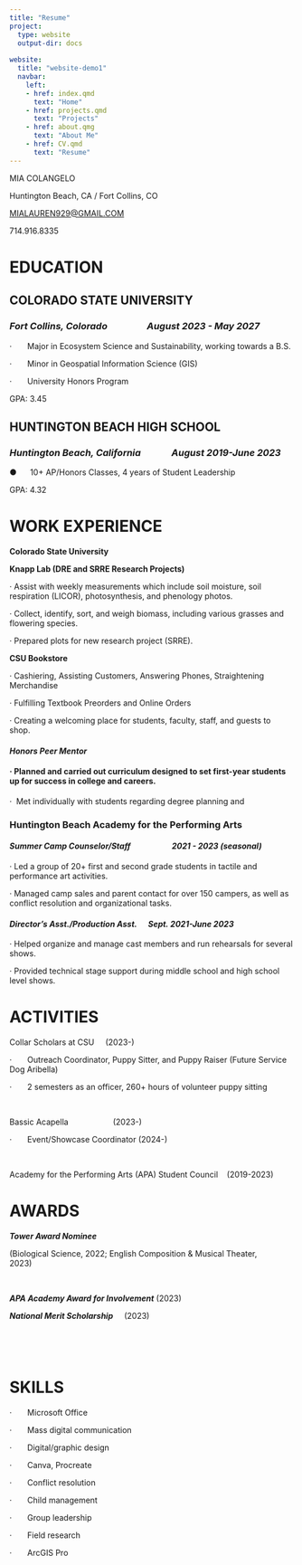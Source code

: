 ```yaml
---
title: "Resume"
project: 
  type: website
  output-dir: docs
  
website:
  title: "website-demo1"
  navbar: 
    left:
    - href: index.qmd
      text: "Home"
    - href: projects.qmd
      text: "Projects"
    - href: about.qmg
      text: "About Me"
    - href: CV.qmd
      text: "Resume"
---
```


MIA COLANGELO

Huntington Beach, CA / Fort Collins, CO

[MIALAUREN929\@GMAIL.COM](mailto:MIALAUREN929@GMAIL.COM)

714.916.8335

# **EDUCATION**

## COLORADO STATE UNIVERSITY

### *Fort Collins, Colorado                  August 2023 - May 2027*

·       Major in Ecosystem Science and Sustainability, working towards a B.S.

·       Minor in Geospatial Information Science (GIS)

·       University Honors Program

GPA: 3.45

## HUNTINGTON BEACH HIGH SCHOOL

### *Huntington Beach, California              August 2019-June 2023*

●      10+ AP/Honors Classes, 4 years of Student Leadership

GPA: 4.32

# WORK EXPERIENCE

**Colorado State University**

**Knapp Lab (DRE and SRRE Research Projects)**

· Assist with weekly measurements which include soil moisture, soil respiration (LICOR), photosynthesis, and phenology photos.

· Collect, identify, sort, and weigh biomass, including various grasses and flowering species.

· Prepared plots for new research project (SRRE).

**CSU Bookstore**

· Cashiering, Assisting Customers, Answering Phones, Straightening Merchandise

· Fulfilling Textbook Preorders and Online Orders

· Creating a welcoming place for students, faculty, staff, and guests to shop. 

#### *Honors Peer Mentor*

#### · Planned and carried out curriculum designed to set first-year students up for success in college and careers.

·  Met individually with students regarding degree planning and

### Huntington Beach Academy for the Performing Arts

#### *Summer Camp Counselor/Staff                      2021 - 2023 (seasonal)*

· Led a group of 20+ first and second grade students in tactile and performance art activities.

· Managed camp sales and parent contact for over 150 campers, as well as conflict resolution and organizational tasks.

#### *Director’s Asst./Production Asst.      Sept. 2021-June 2023*

· Helped organize and manage cast members and run rehearsals for several shows.

· Provided technical stage support during middle school and high school level shows.

# ACTIVITIES

Collar Scholars at CSU     (2023-)

·       Outreach Coordinator, Puppy Sitter, and Puppy Raiser (Future Service Dog Aribella)

·       2 semesters as an officer, 260+ hours of volunteer puppy sitting

 

Bassic Acapella                    (2023-)

·       Event/Showcase Coordinator (2024-)         

 

Academy for the Performing Arts (APA) Student Council    (2019-2023)

# **AWARDS**

***Tower Award Nominee***

(Biological Science, 2022; English Composition & Musical Theater, 2023)                                              

                                                           

***APA Academy Award for Involvement*** (2023)                                           

***National Merit Scholarship***     (2023)

 

 

# **SKILLS**

·       Microsoft Office

·       Mass digital communication

·       Digital/graphic design

·       Canva, Procreate

·       Conflict resolution

·       Child management

·       Group leadership

·       Field research

·       ArcGIS Pro
